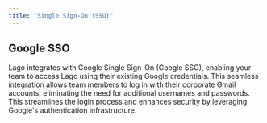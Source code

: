 ```yaml
---
title: "Single Sign-On (SSO)"
---
```


## Google SSO
Lago integrates with Google Single Sign-On (Google SSO), enabling your team to access Lago using their existing Google credentials. 
This seamless integration allows team members to log in with their corporate Gmail accounts, eliminating the need for additional usernames and passwords. 
This streamlines the login process and enhances security by leveraging Google's authentication infrastructure.